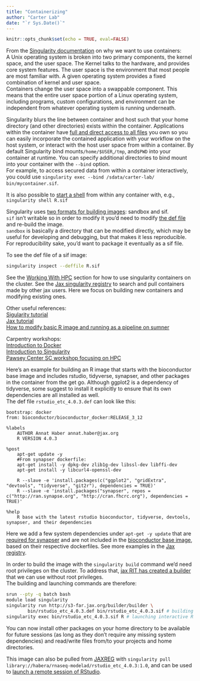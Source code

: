 ```yaml
---
title: "Containerizing"
author: "Carter Lab"
date: "`r Sys.Date()`"
---
```


```r
knitr::opts_chunk$set(echo = TRUE, eval=FALSE)
```


From the [Singularity documentation](https://sylabs.io/guides/3.5/user-guide/introduction.html#why-use-containers) on why we want to use containers:  
A Unix operating system is broken into two primary components, the kernel space, and the user space. The Kernel talks to the hardware, and provides core system features. The user space is the environment that most people are most familiar with. A given operating system provides a fixed combination of kernel and user space.  
Containers change the user space into a swappable component. This means that the entire user space portion of a Linux operating system, including programs, custom configurations, and environment can be independent from whatever operating system is running underneath.  

Singularity blurs the line between container and host such that your home directory (and other directories) exists within the container. Applications within the container have [full and direct access to all files ](https://sylabs.io/guides/3.5/user-guide/quick_start.html#working-with-files) you own so you can easily incorporate the contained application with your workflow on the host system, or interact with the host user space from within a container. By default Singularity bind mounts`/home/$USER`,`/tmp`, and`$PWD` into your container at runtime. You can specify additional directories to bind mount into your container with the `--bind` option.  
For example, to access secured data from within a container interactively, you could use `singularity exec --bind /sdata/carter-lab/ bin/mycontainer.sif`.    

It is also possible to [start a shell](https://sylabs.io/guides/3.5/user-guide/quick_start.html#shell) from within any container with, e.g., `singularity shell R.sif`

Singularity uses [two formats for building images](https://sylabs.io/guides/3.5/user-guide/quick_start.html#build-images-from-scratch): sandbox and sif.  
`sif` isn't writable so in order to modify it you'd need to modify [the def file](https://sylabs.io/guides/3.0/user-guide/definition_files.html) and re-build the image.  
`sandbox` is basically a directory that can be modified directly, which may be useful for developing and debugging, but that makes it less reproducible. For reproducibility sake, you'd want to package it eventually as a sif file.

To see the def file of a sif image:
```bash
singularity inspect --deffile R.sif
```

See the [Working With HPC](Working_with_hpc.html) section for how to use singularity containers on the cluster. See the [Jax singularity registry](https://jaxreg.jax.org/) to search and pull containers made by other jax users. Here we focus on building new containers and modifying existing ones.     

Other useful references:  
[Sigularity tutorial](https://singularity-tutorial.github.io/)   
[Jax tutorial](https://jacksonlaboratory.sharepoint.com/sites/ResearchIT/SitePages/Hands-on--Basics-of-working-with-Singularity.aspx)   
[How to modify basic R image and running as a pipeline on sumner](https://hpctalk.jax.org/t/running-first-r-pipeline-on-sumner/73)

Carpentry workshops:  
[Introduction to Docker](https://carpentries-incubator.github.io/docker-introduction/)  
[Introduction to Singularity](https://carpentries-incubator.github.io/singularity-introduction/index.html)  
[Pawsey Center SC workshop focusing on HPC](https://pawseysc.github.io/sc19-containers/)

Here's an example for building an R image that starts with the bioconductor base image and includes rstudio, tidyverse, synapser, and other packages in the container from the get go. Although ggplot2 is a dependency of tidyverse, some suggest to install it explicitly to ensure that its own dependencies are all installed as well.  
The def file `rstudio_etc_4.0.3.def` can look like this:
```
bootstrap: docker
from: bioconductor/bioconductor_docker:RELEASE_3_12

%labels
	AUTHOR Annat Haber annat.haber@jax.org
	R VERSION 4.0.3

%post
	apt-get update -y
	#From synapser dockerfile:
	apt-get install -y dpkg-dev zlib1g-dev libssl-dev libffi-dev
	apt-get install -y libcurl4-openssl-dev		

	R --slave -e 'install.packages(c("ggplot2", "gridExtra", "devtools", "tidyverse", "git2r"), dependencies = TRUE)'
 	R --slave -e 'install.packages("synapser", repos = c("http://ran.synapse.org", "http://cran.fhcrc.org"), dependencies = TRUE)'

%help
 	R base with the latest rstudio bioconductor, tidyverse, devtools, synapser, and their dependencies

```
Here we add a few system dependencies under `apt-get -y update` that are [required for synapser](https://github.com/Sage-Bionetworks/synapser/blob/master/Dockerfile) and are not included in the [bioconductor base image](https://github.com/Bioconductor/bioconductor_docker/blob/master/Dockerfile), based on their respective dockerfiles. See more examples in the [Jax registry](https://jaxreg.jax.org/).
  
In order to build the image with the `singularity build` command we'd need root privileges on the cluster. To address that, [jax RIT has created a builder](https://jacksonlaboratory.sharepoint.com/sites/ResearchIT/SitePages/Using-the-JAX-internal-Container-Builder-Service.aspx) that we can use without root privileges.  
The building and launching commands are therefore:
```bash
srun --pty -q batch bash
module load singularity
singularity run http://s3-far.jax.org/builder/builder \
        bin/rstudio_etc_4.0.3.def bin/rstudio_etc_4.0.3.sif # building the image
singularity exec bin/rstudio_etc_4.0.3.sif R # launching interactive R session
```
You can now install other packages on your home directory to be available for future sessions (as long as they don't require any missing system dependencies) and read/write files from/to your projects and home directories.
  
This image can also be pulled from [JAXREG](https://jaxreg.jax.org/) with `singularity pull library://habera/rnaseq-modelad/rstudio_etc_4.0.3:1.0`, and can be used to [launch a remote session of RStudio](https://thejacksonlaboratory.github.io/ResourcesGuide/Working_with_hpc.html#Remote_RStudio).
